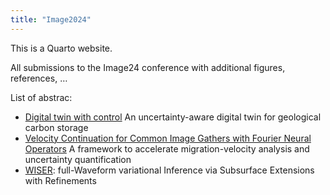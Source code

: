 ```yaml
---
title: "Image2024"
---
```


This is a Quarto website.

All submissions to the Image24 conference with additional figures, references, ...

List of abstrac:

- [Digital twin with control](DigitalTwin/abstract.qmd) An uncertainty-aware digital twin for geological carbon storage
- [Velocity Continuation for Common Image Gathers with Fourier Neural Operators](Rex2024SEG/paper.qmd) A framework to accelerate migration-velocity analysis and uncertainty quantification
- [WISER](yin2024SEG/paper.qmd): full-Waveform variational Inference via Subsurface Extensions with Refinements